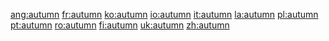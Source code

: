 

[[ang:autumn]]
[[fr:autumn]]
[[ko:autumn]]
[[io:autumn]]
[[it:autumn]]
[[la:autumn]]
[[pl:autumn]]
[[pt:autumn]]
[[ro:autumn]]
[[fi:autumn]]
[[uk:autumn]]
[[zh:autumn]]